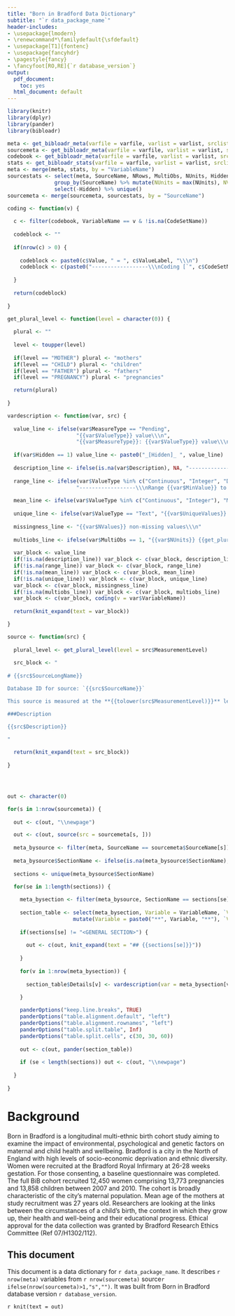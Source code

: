```yaml
---
title: "Born in Bradford Data Dictionary"
subtitle: "`r data_package_name`"
header-includes:
- \usepackage{lmodern}
- \renewcommand*\familydefault{\sfdefault}
- \usepackage[T1]{fontenc}
- \usepackage{fancyhdr}
- \pagestyle{fancy}
- \fancyfoot[RO,RE]{`r database_version`}
output:
  pdf_document:
    toc: yes
  html_document: default
---
```


```r
library(knitr)
library(dplyr)
library(pander)
library(bibloadr)

meta <- get_bibloadr_meta(varfile = varfile, varlist = varlist, srclist = srclist, type = "varsection")
sourcemeta <- get_bibloadr_meta(varfile = varfile, varlist = varlist, srclist = srclist, type = "sourcelong")
codebook <- get_bibloadr_meta(varfile = varfile, varlist = varlist, srclist = srclist, type = "code")
stats <- get_bibloadr_stats(varfile = varfile, varlist = varlist, srclist = srclist)
meta <- merge(meta, stats, by = "VariableName")
sourcestats <- select(meta, SourceName, NRows, MultiObs, NUnits, Hidden) %>% 
               group_by(SourceName) %>% mutate(NUnits = max(NUnits), NVars = n(), NHidden = sum(Hidden)) %>%
               select(-Hidden) %>% unique()
sourcemeta <- merge(sourcemeta, sourcestats, by = "SourceName")
```

```r

coding <- function(v) {
  
  c <- filter(codebook, VariableName == v & !is.na(CodeSetName))
  
  codeblock <- ""
  
  if(nrow(c) > 0) {
    
    codeblock <- paste0(c$Value, " = ", c$ValueLabel, "\\\n")
    codeblock <- c(paste0("------------------\\\nCoding [`", c$CodeSetName[1], "`]:\\\n"), codeblock)
  
  }
  
  return(codeblock)
  
}

get_plural_level <- function(level = character(0)) {
  
  plural <- ""
  
  level <- toupper(level)
  
  if(level == "MOTHER") plural <- "mothers"
  if(level == "CHILD") plural <- "children"
  if(level == "FATHER") plural <- "fathers"
  if(level == "PREGNANCY") plural <- "pregnancies"

  return(plural)
  
}

vardescription <- function(var, src) {
  
  value_line <- ifelse(var$MeasureType == "Pending", 
                      "{{var$ValueType}} value\\\n",
                      "{{var$MeasureType}}: {{var$ValueType}} value\\\n")
  
  if(var$Hidden == 1) value_line <- paste0("_[Hidden]_ ", value_line)
  
  description_line <- ifelse(is.na(var$Description), NA, "------------------\\\n{{var$Description}}\\\n")
  
  range_line <- ifelse(var$ValueType %in% c("Continuous", "Integer", "Date", "Time"),
                      "------------------\\\nRange {{var$MinValue}} to {{var$MaxValue}}\\\n", NA)
  
  mean_line <- ifelse(var$ValueType %in% c("Continuous", "Integer"), "Mean {{var$MeanValue}}\\\n", NA)
  
  unique_line <- ifelse(var$ValueType == "Text", "{{var$UniqueValues}} unique values\\\n", NA)
  
  missingness_line <- "{{var$NValues}} non-missing values\\\n"
  
  multiobs_line <- ifelse(var$MultiObs == 1, "{{var$NUnits}} {{get_plural_level(level = src$MeasurementLevel)}} with between {{var$MinObsPerUnit}} and {{var$MaxObsPerUnit}} observations each\\\n", NA)
  
  var_block <- value_line
  if(!is.na(description_line)) var_block <- c(var_block, description_line)
  if(!is.na(range_line)) var_block <- c(var_block, range_line)
  if(!is.na(mean_line)) var_block <- c(var_block, mean_line)
  if(!is.na(unique_line)) var_block <- c(var_block, unique_line)
  var_block <- c(var_block, missingness_line)
  if(!is.na(multiobs_line)) var_block <- c(var_block, multiobs_line)
  var_block <- c(var_block, coding(v = var$VariableName))
  
  return(knit_expand(text = var_block))

}

source <- function(src) {
  
  plural_level <- get_plural_level(level = src$MeasurementLevel)
  
  src_block <- "
  
# {{src$SourceLongName}}

Database ID for source: `{{src$SourceName}}`

This source is measured at the **{{tolower(src$MeasurementLevel)}}** level. It contains data from {{src$NUnits}} {{plural_level}} with {{ifelse(src$MultiObs==1,'more than','')}} one observation per {{tolower(src$MeasurementLevel)}}. There are {{src$NVars}} variables with a total of {{src$NRows}} observations. {{ifelse(src$NHidden>0,paste0(src$NHidden,' variable', ifelse(src$NHidden>1,'s are',' is'), ' sensitive or potentially disclosive and will be hidden from standard data packages. ', ifelse(src$NHidden>1,'These are','This is'), ' marked as _Hidden_, below. '),'')}}

###Description

{{src$Description}}

"
  
  return(knit_expand(text = src_block))
  
}




out <- character(0)

for(s in 1:nrow(sourcemeta)) {
  
  out <- c(out, "\\newpage")

  out <- c(out, source(src = sourcemeta[s, ]))
  
  meta_bysource <- filter(meta, SourceName == sourcemeta$SourceName[s])
  
  meta_bysource$SectionName <- ifelse(is.na(meta_bysource$SectionName), "<GENERAL SECTION>", meta_bysource$SectionName)
  
  sections <- unique(meta_bysource$SectionName)
  
  for(se in 1:length(sections)) {

    meta_bysection <- filter(meta_bysource, SectionName == sections[se])
    
    section_table <- select(meta_bysection, Variable = VariableName, `Variable Label` = VariableLabel) %>%
                     mutate(Variable = paste0("**", Variable, "**"), `Variable Label` = paste0(`Variable Label`, "\\\n"))
    
    if(sections[se] != "<GENERAL SECTION>") {
      
      out <- c(out, knit_expand(text = "## {{sections[se]}}"))
    
    }
    
    for(v in 1:nrow(meta_bysection)) {
      
      section_table$Details[v] <- vardescription(var = meta_bysection[v, ], src = sourcemeta[s, ])

    }
    
    panderOptions("keep.line.breaks", TRUE)
    panderOptions("table.alignment.default", "left")
    panderOptions("table.alignment.rownames", "left")
    panderOptions("table.split.table", Inf)
    panderOptions("table.split.cells", c(30, 30, 60))
    
    out <- c(out, pander(section_table))
    
    if (se < length(sections)) out <- c(out, "\\newpage")
    
  } 
  
}


```

# Background

Born in Bradford is a longitudinal multi-ethnic birth cohort study aiming to examine the impact of environmental, psychological and genetic factors on maternal and child health and wellbeing. Bradford is a city in the North of England with high levels of socio-economic deprivation and ethnic diversity. Women were recruited at the Bradford Royal Infirmary at 26-28 weeks gestation. For those consenting, a baseline questionnaire was completed. The full BiB cohort recruited 12,450 women comprising 13,773 pregnancies and 13,858 children between 2007 and 2010. The cohort is broadly characteristic of the city's maternal population. Mean age of the mothers at study recruitment was 27 years old. Researchers are looking at the links between the circumstances of a child's birth, the context in which they grow up, their health and well-being and their educational progress. Ethical approval for the data collection was granted by Bradford Research Ethics Committee (Ref 07/H1302/112).

## This document

This document is a data dictionary for `r data_package_name`. It describes `r nrow(meta)` variables from `r nrow(sourcemeta)` source`r ifelse(nrow(sourcemeta)>1,"s","")`. It was built from Born in Bradford database version `r database_version`.

`r knit(text = out)`
